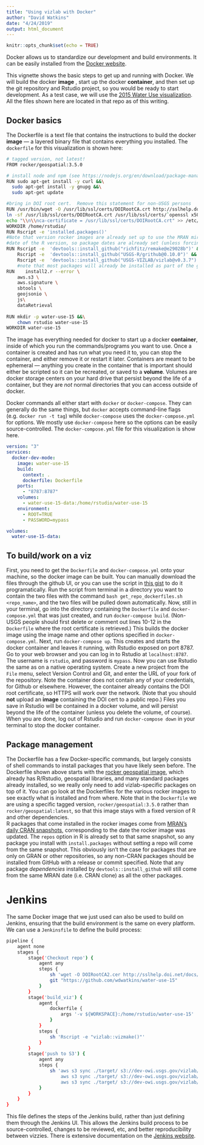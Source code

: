 ```yaml
---
title: "Using vizlab with Docker"
author: "David Watkins"
date: "4/24/2019"
output: html_document
---
```


```r
knitr::opts_chunk$set(echo = TRUE)
```

  Docker allows us to standardize our development and build environments.  It can be easily installed from the [Docker website](https://docs.docker.com/install/). 
  
  This vignette shows the basic steps to get up and running with Docker. We will build the docker **image** , start up the docker **container**, and then set up the git repository and Rstudio project, so you would be ready to start development.  As a test case, we will use the [2015 Water Use visualization](https://github.com/USGS-VIZLAB/water-use-15). All the files shown here are located in that repo as of this writing.   
 
## Docker basics
  The Dockerfile is a text file that contains the instructions to build the docker **image** --- a layered binary file that contains everything you installed. The `dockerfile` for this visualization is shown here:
```bash
# tagged version, not latest! 
FROM rocker/geospatial:3.5.0 

# install node and npm (see https://nodejs.org/en/download/package-manager/#debian-and-ubuntu-based-linux-distributions)
RUN sudo apt-get install -y curl &&\
  sudo apt-get install -y gnupg &&\
  sudo apt-get update 

#bring in DOI root cert.  Remove this statement for non-USGS persons
RUN /usr/bin/wget -O /usr/lib/ssl/certs/DOIRootCA.crt http://sslhelp.doi.net/docs/DOIRootCA2.cer && \
ln -sf /usr/lib/ssl/certs/DOIRootCA.crt /usr/lib/ssl/certs/`openssl x509 -hash -noout -in /usr/lib/ssl/certs/DOIRootCA.crt`.0 && \
echo "\\n\\nca-certificate = /usr/lib/ssl/certs/DOIRootCA.crt" >> /etc/wgetrc; 
WORKDIR /home/rstudio/ 
RUN Rscript -e 'installed.packages()'
#Note that version rocker images are already set up to use the MRAN mirror corresponding to the 
#date of the R version, so package dates are already set (unless forcing another repo)
RUN Rscript -e  'devtools::install_github("richfitz/remake@e29028b")' && \
    Rscript -e  'devtools::install_github("USGS-R/grithub@0.10.0")' && \
    Rscript -e 	'devtools::install_github("USGS-VIZLAB/vizlab@v0.3.7")' 
    #note that most packages will already be installed as part of the geospatial image	
RUN    install2.r --error \
	aws.s3 \
	aws.signature \
	sbtools \
	geojsonio \
	js\
	dataRetrieval
	 		                    
RUN mkdir -p water-use-15 &&\
    chown rstudio water-use-15
WORKDIR water-use-15 
```  
  The image has everything needed for docker to start up a docker **container**, inside of which you run the commands/programs you want to use.
  Once a container is created and has run what you need it to, you can stop the container, and either remove it or restart it later.  Containers are meant to be ephemeral --- anything you create in the container that is important should either be scripted so it can be recreated, or saved to a **volume**.  Volumes are docker storage centers on your hard drive that persist beyond the life of a container, but they are _not_ normal directories that you can access outside of docker.  
  
  Docker commands all either start with `docker` or `docker-compose`.  They can generally do the same things, but `docker` accepts command-line flags (e.g. `docker run -t tag`) while `docker-compose` uses the `docker-compose.yml` for options.  We mostly use `docker-compose` here so the options can be easily source-controlled. The `docker-compose.yml` file for this visualization is show here.  
```yaml
version: "3"
services:
  docker-dev-mode:
    image: water-use-15
    build:
      context: .
      dockerfile: Dockerfile
    ports:
      - "8787:8787"
    volumes:
      - water-use-15-data:/home/rstudio/water-use-15
    environment:
      - ROOT=TRUE
      - PASSWORD=mypass

volumes:
  water-use-15-data:
```

## To build/work on a viz
  First, you need to get the `Dockerfile` and `docker-compose.yml` onto your machine, so the docker image can be built.  You can manually download the files through the github UI, or you can use the script in [this gist](https://gist.github.com/wdwatkins/55d84030bf3e60b513cf1a1d0da76798) to do it programatically. Run the script from terminal in a directory you want to contain the two files with the command `bash get_repo_dockerfiles.sh <repo_name>`, and the two files will be pulled down automatically.  Now, still in your terminal, go into the directory containing the `Dockerfile` and `docker-compose.yml` that was just created, and run `docker-compose build`. (Non-USGS people should first delete or comment out lines 10-12 in the `Dockerfile` where the root certificate is retrieved.) This builds the docker image using the image name and other options specified in `docker-compose.yml`.  Next, run `docker-compose up`.  This creates and starts the docker container and leaves it running, with Rstudio exposed on port 8787.  Go to your web browser and you can log in to Rstudio at `localhost:8787`.  The username is `rstudio`, and password is `mypass`.  Now you can use Rstudio the same as on a native operating system.  Create a new project from the `File` menu, select Version Control and Git, and enter the URL of your fork of the repository.  Note the container does not contain any of your credentials, for Github or elsewhere.  However, the container already contains the DOI root certificate, so HTTPS will work over the network. (Note that you should **not** upload an **image** containing the DOI cert to a public repo.) Files you save in Rstudio will be contained in a docker volume, and will persist beyond the life of the container (unless you delete the volume, of course).  When you are done, log out of Rstudio and run `docker-compose down` in your terminal to stop the docker container.      

##  Package management
  The Dockerfile has a few Docker-specific commands, but largely consists of shell commands to install packages that you have likely seen before.  The Dockerfile shown above starts with the [rocker geospatial image](https://hub.docker.com/r/rocker/geospatial), which already has R/Rstudio, geospatial libraries, and many standard packages already installed, so we really only need to add vizlab-specific packages on top of it.  You can go look at the Dockerfiles for the various rocker images to see exactly what is installed and from where.  Note that in the `Dockerfile` we are using a specific tagged version, `rocker/geospatial:3.5.0` rather than `rocker/geospatial:latest`, so that this image stays with a fixed version of R and other dependencies.  
  R packages that come installed in the rocker images come from [MRAN's daily CRAN snapshots](https://mran.microsoft.com/documents/rro/reproducibility#snapshots),  corresponding to the date the rocker image was updated.  The `repos` option in R is already set to that same snapshot, so any package you install with `install.packages` without setting a repo will come from the same snapshot.  This obviously isn't the case for packages that are only on GRAN or other repositories, so any non-CRAN packages should be installed from GitHub with a release or commit specified.  Note that any package _dependencies_ installed by `devtools::install_github` will still come from the same MRAN date (i.e. CRAN clone) as all the other packages.

# Jenkins
  The same Docker image that we just used can also be used to build on Jenkins, ensuring that the build environment is the same on every platform.  We can use a `Jenkinsfile` to define the build process: 
```bash
pipeline {
    agent none 
    stages {
        stage('Checkout repo') {
            agent any 
            steps {
                sh 'wget -O DOIRootCA2.cer http://sslhelp.doi.net/docs/DOIRootCA2.cer'
                git "https://github.com/wdwatkins/water-use-15"
            }
        }
        stage('build_viz') {
            agent {
                dockerfile {
                    args '-v ${WORKSPACE}:/home/rstudio/water-use-15'
                } 
            }
            steps {
                sh 'Rscript -e "vizlab::vizmake()"'
            }
        }
        stage('push to S3') {
            agent any
            steps { 
                sh 'aws s3 sync ./target/ s3://dev-owi.usgs.gov/vizlab/water-use-15/ --exclude "*.svg" --exclude "*.json"; \
                    aws s3 sync ./target/ s3://dev-owi.usgs.gov/vizlab/water-use-15/ --exclude "*" --include "*.svg" --content-type "image/svg+xml"; \
                    aws s3 sync ./target/ s3://dev-owi.usgs.gov/vizlab/water-use-15/ --exclude "*" --include "*.json" --content-type "application/json"'
            }
        }
    }
}
```
This file defines the steps of the Jenkins build, rather than just defining them through the Jenkins UI.  This allows the Jenkins build process to be source-controlled, changes to be reviewed, etc, and better reproducibility between vizzies.  There is extensive documentation on the [Jenkins website](https://jenkins.io/doc/book/pipeline/jenkinsfile/).
